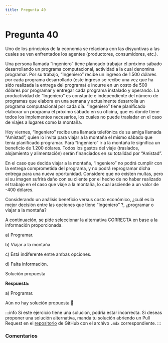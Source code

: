 ```yaml
---
title: Pregunta 40
---
```



# Pregunta 40

<div className="exercise">
Uno de los principios de la economía se relaciona con las disyuntivas a las cuales se ven enfrentados
los agentes (productores, consumidores, etc.).

Una persona llamada “Ingeniero” tiene planeado trabajar el próximo sábado desarrollando un
programa computacional, actividad a la cual denomina programar. Por su trabajo, “Ingeniero”
recibe un ingreso de 1.500 dólares por cada programa desarrollado (este ingreso se recibe una vez
que ha sido realizada la entrega del programa) e incurre en un costo de 500 dólares por programar
y entregar cada programa instalado y operando. La productividad de “Ingeniero” es constante e
independiente del número de programas que elabora en una semana y actualmente desarrolla un
programa computacional por cada día. “Ingeniero” tiene planificado elaborar un programa el
próximo sábado en su oficina, que es donde tiene todos los implementos necesarios, los cuales no
puede trasladar en el caso de viajes a lugares como la montaña.

Hoy viernes, “Ingeniero” recibe una llamada telefónica de su amiga llamada “Amistad”, quien lo
invita para viajar a la montaña el mismo sábado que tenía planificado programar. Para “Ingeniero”
ir a la montaña le significa un beneficio de 1.200 dólares. Todos los gastos del viaje (traslados,
alojamiento y alimentación) serán financiados en su totalidad por “Amistad”.

En el caso que decida viajar a la montaña, “Ingeniero” no podrá cumplir con la entrega
comprometida del programa, y no podrá reprogramar dicha entrega para una nueva oportunidad.
Considere que no existen multas, pero si su imagen sufrirá daño con su cliente por el hecho de no
haber realizado el trabajo en el caso que viaje a la montaña, lo cual asciende a un valor de -400
dólares.

Considerando un análisis beneficio versus costo económico, ¿cuál es la mejor decisión entre las
opciones que tiene “Ingeniero” ?, ¿programar o viajar a la montaña?

A continuación, se pide seleccionar la alternativa CORRECTA en base a la información
proporcionada.

a) Programar.

b) Viajar a la montaña.

c) Está indiferente entre ambas opciones.

d) Falta información.
</div>

<MDXDetails>
<summary>Solución propuesta</summary>

<div className="exercise">

**Respuesta:**

a) Programar.

Aún no hay solución propuesta 🥲
</div>

:::info
Si este ejercicio tiene una solución, podría estar incorrecta. Si deseas proponer una solución alternativa, manda tu solución abriendo
un Pull Request en el [repositorio](https://github.com/crow-rojas/apuntes-fundamentals/pulls) de GitHub con el archivo
`.mdx` correspondiente.
:::

</MDXDetails>

### Comentarios

<Disqus
  url="https://crow-rojas.github.io/apuntes-fundamentals/docs/engineering/economics/exercises/2024-2/p40"
  identifier="docs/engineering/economics/exercises/2024-2/p40"
  title="2024-2 Economia - Pregunta 40"
/>

